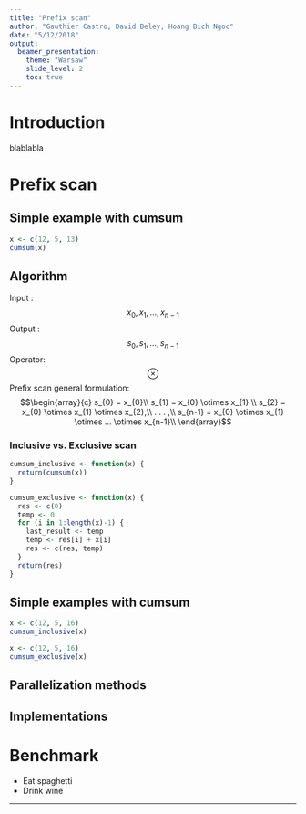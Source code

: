 ```yaml
---
title: "Prefix scan"
author: "Gauthier Castro, David Beley, Hoang Bich Ngoc"
date: "5/12/2018"
output: 
  beamer_presentation:
    theme: "Warsaw"
    slide_level: 2
    toc: true
---
```


# Introduction

blablabla

# Prefix scan

## Simple example with cumsum

```r
x <- c(12, 5, 13)
cumsum(x)
```


## Algorithm 

Input : $$x_{0}, x_{1},...,x_{n-1}$$
Output : $$s_{0}, s_{1},...,s_{n-1}$$
Operator: $$\otimes$$
Prefix scan general formulation:
$$\begin{array}{c}
  s_{0} = x_{0}\\
  s_{1} = x_{0} \otimes x_{1} \\
  s_{2} = x_{0} \otimes x_{1} \otimes x_{2},\\
  . . . ,\\
  s_{n-1} = x_{0} \otimes x_{1} \otimes ... \otimes x_{n-1}\\ \end{array}$$

### Inclusive vs. Exclusive scan

```r
cumsum_inclusive <- function(x) {
  return(cumsum(x))
}

cumsum_exclusive <- function(x) {
  res <- c(0)
  temp <- 0
  for (i in 1:length(x)-1) {
    last_result <- temp
    temp <- res[i] + x[i]
    res <- c(res, temp)
  }
  return(res)
}

```


## Simple examples with cumsum

```r
x <- c(12, 5, 16)
cumsum_inclusive(x)
```

```r
x <- c(12, 5, 16)
cumsum_exclusive(x)
```



## Parallelization methods



## Implementations

# Benchmark

- Eat spaghetti
- Drink wine

---
